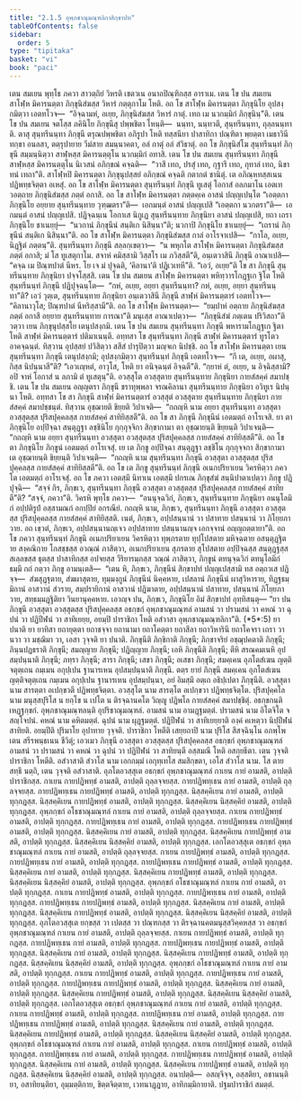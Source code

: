 ```yaml
---
title: "2.1.5 อุพฺภชาณุมณฺฑลิกาสิกฺขาปท"
tableOfContents: false
sidebar:
  order: 5
type: "tipitaka"
basket: "vi"
book: "paci"
---
```



<DynamicBreadcrumb />

<Division number="656" book="paci">

<Paragraph number="2100" book="paci">
เตน สมเยน พุทฺโธ ภควา สาวตฺถิยํ วิหรติ เชตวเน อนาถปิณฺฑิกสฺส อาราเม. เตน โข ปน สมเยน สาโฬฺห มิคารนตฺตา ภิกฺขุนิสํฆสฺส วิหารํ กตฺตุกาโม โหติ. อถ โข สาโฬฺห มิคารนตฺตา ภิกฺขุนิโย อุปสงฺกมิตฺวา เอตทโวจ—  “อิจฺฉามหํ, อเยฺย, ภิกฺขุนิสํฆสฺส วิหารํ กาตุํ. เทถ เม นวกมฺมิกํ ภิกฺขุนินฺ”ติ. เตน โข ปน สมเยน จตโสฺส ภคินิโย ภิกฺขุนีสุ ปพฺพชิตา โหนฺติ—  นนฺทา, นนฺทวตี, สุนฺทรีนนฺทา, ถุลฺลนนฺทาติ. ตาสุ สุนฺทรีนนฺทา ภิกฺขุนี ตรุณปพฺพชิตา อภิรูปา โหติ ทสฺสนียา ปาสาทิกา ปณฺฑิตา พฺยตฺตา เมธาวินี ทกฺขา อนลสา, ตตฺรุปายาย วีมํสาย สมนฺนาคตา, อลํ กาตุํ อลํ สํวิธาตุํ. อถ โข ภิกฺขุนิสํโฆ สุนฺทรีนนฺทํ ภิกฺขุนึ สมฺมนฺนิตฺวา สาฬฺหสฺส มิคารนตฺตุโน นวกมฺมิกํ อทาสิ. เตน โข ปน สมเยน สุนฺทรีนนฺทา ภิกฺขุนี สาฬฺหสฺส มิคารนตฺตุโน นิเวสนํ อภิกฺขณํ คจฺฉติ—  “วาสึ เทถ, ปรสุํ เทถ, กุฐารึ เทถ, กุทาลํ เทถ, นิขาทนํ เทถา”ติ. สาโฬฺหปิ มิคารนตฺตา ภิกฺขุนุปสฺสยํ อภิกฺขณํ คจฺฉติ กตากตํ ชานิตุํ. เต อภิณฺหทสฺสเนน ปฏิพทฺธจิตฺตา อเหสุํ.
</Paragraph>

<Paragraph number="2101" book="paci">
อถ โข สาโฬฺห มิคารนตฺตา สุนฺทรีนนฺทํ ภิกฺขุนึ ทูเสตุํ โอกาสํ อลภมาโน เอตเทวอตฺถาย ภิกฺขุนิสํฆสฺส ภตฺตํ อกาสิ. อถ โข สาโฬฺห มิคารนตฺตา ภตฺตคฺเค อาสนํ ปญฺญเปนฺโต “เอตฺตกา ภิกฺขุนิโย อยฺยาย สุนฺทรีนนฺทาย วุฑฺฒตรา”ติ—  เอกมนฺตํ อาสนํ ปญฺญเปสิ “เอตฺตกา นวกตรา”ติ—  เอกมนฺตํ อาสนํ ปญฺญเปสิ. ปฏิจฺฉนฺเน โอกาเส นิกูเฏ สุนฺทรีนนฺทาย ภิกฺขุนิยา อาสนํ ปญฺญเปสิ, ยถา เถรา ภิกฺขุนิโย ชาเนยฺยุํ—  “นวกานํ ภิกฺขุนีนํ สนฺติเก นิสินฺนา”ติ; นวกาปิ ภิกฺขุนิโย ชาเนยฺยุํ—  “เถรานํ ภิกฺขุนีนํ สนฺติเก นิสินฺนา”ติ. อถ โข สาโฬฺห มิคารนตฺตา ภิกฺขุนิสํฆสฺส กาลํ อาโรจาเปสิ—  “กาโล, อเยฺย, นิฏฺฐิตํ ภตฺตนฺ”ติ. สุนฺทรีนนฺทา ภิกฺขุนี สลฺลกฺเขตฺวา—  “น พหุกโต สาโฬฺห มิคารนตฺตา ภิกฺขุนิสํฆสฺส ภตฺตํ อกาสิ; มํ โส ทูเสตุกาโม. สจาหํ คมิสฺสามิ วิสฺสโร เม ภวิสฺสตี”ติ, อนฺเตวาสินึ ภิกฺขุนึ อาณาเปสิ—  “คจฺฉ เม ปิณฺฑปาตํ นีหร. โย เจ มํ ปุจฺฉติ, ‘คิลานา’ติ ปฏิเวเทหี”ติ. “เอวํ, อเยฺย”ติ โข สา ภิกฺขุนี สุนฺทรีนนฺทาย ภิกฺขุนิยา ปจฺจโสฺสสิ.
</Paragraph>

<Paragraph number="2102" book="paci">
เตน โข ปน สมเยน สาโฬฺห มิคารนตฺตา พหิทฺวารโกฏฺฐเก ฐิโต โหติ สุนฺทรีนนฺทํ ภิกฺขุนึ ปฏิปุจฺฉนฺโต—  “กหํ, อเยฺย, อยฺยา สุนฺทรีนนฺทา? กหํ, อเยฺย, อยฺยา สุนฺทรีนนฺทา”ติ? เอวํ วุตฺเต, สุนฺทรีนนฺทาย ภิกฺขุนิยา อนฺเตวาสินี ภิกฺขุนี สาฬฺหํ มิคารนตฺตารํ เอตทโวจ—  “คิลานาวุโส; ปิณฺฑปาตํ นีหริสฺสามี”ติ. อถ โข สาโฬฺห มิคารนตฺตา—  “ยมฺปาหํ อตฺถาย ภิกฺขุนิสํฆสฺส ภตฺตํ อกาสึ อยฺยาย สุนฺทรีนนฺทาย การณา”ติ มนุเสฺส อาณาเปตฺวา—  “ภิกฺขุนิสํฆํ ภตฺเตน ปริวิสถา”ติ วตฺวา เยน ภิกฺขุนุปสฺสโย เตนุปสงฺกมิ. เตน โข ปน สมเยน สุนฺทรีนนฺทา ภิกฺขุนี พหารามโกฏฺฐเก ฐิตา โหติ สาฬฺหํ มิคารนตฺตารํ ปติมาเนนฺตี. อทฺทสา โข สุนฺทรีนนฺทา ภิกฺขุนี สาฬฺหํ มิคารนตฺตารํ ทูรโตว อาคจฺฉนฺตํ. ทิสฺวาน อุปสฺสยํ ปวิสิตฺวา สสีสํ ปารุปิตฺวา มญฺจเก นิปชฺชิ. อถ โข สาโฬฺห มิคารนตฺตา เยน สุนฺทรีนนฺทา ภิกฺขุนี เตนุปสงฺกมิ; อุปสงฺกมิตฺวา สุนฺทรีนนฺทํ ภิกฺขุนึ เอตทโวจ—  “กึ เต, อเยฺย, อผาสุ, กิสฺส นิปนฺนาสี”ติ? “เอวเญฺหตํ, อาวุโส, โหติ ยา อนิจฺฉนฺตํ อิจฺฉตี”ติ. “กฺยาหํ ตํ, อเยฺย, น อิจฺฉิสฺสามิ? อปิ จาหํ โอกาสํ น ลภามิ ตํ ทูเสตุนฺ”ติ. อวสฺสุโต อวสฺสุตาย สุนฺทรีนนฺทาย ภิกฺขุนิยา กายสํสคฺคํ สมาปชฺชิ.
</Paragraph>

<Paragraph number="2103" book="paci">
เตน โข ปน สมเยน อญฺญตรา ภิกฺขุนี ชราทุพฺพลา จรณคิลานา สุนฺทรีนนฺทาย ภิกฺขุนิยา อวิทูเร นิปนฺนา โหติ. อทฺทสา โข สา ภิกฺขุนี สาฬฺหํ มิคารนตฺตารํ อวสฺสุตํ อวสฺสุตาย สุนฺทรีนนฺทาย ภิกฺขุนิยา กายสํสคฺคํ สมาปชฺชนฺตํ. ทิสฺวาน อุชฺฌายติ ขิยฺยติ วิปาเจติ—  “กถญฺหิ นาม อยฺยา สุนฺทรีนนฺทา อวสฺสุตา อวสฺสุตสฺส ปุริสปุคฺคลสฺส กายสํสคฺคํ สาทิยิสฺสตี”ติ. อถ โข สา ภิกฺขุนี ภิกฺขุนีนํ เอตมตฺถํ อาโรเจสิ. ยา ตา ภิกฺขุนิโย อปฺปิจฺฉา สนฺตุฏฺฐา ลชฺชินิโย กุกฺกุจฺจิกา สิกฺขากามา ตา อุชฺฌายนฺติ ขิยฺยนฺติ วิปาเจนฺติ—  “กถญฺหิ นาม อยฺยา สุนฺทรีนนฺทา อวสฺสุตา อวสฺสุตสฺส ปุริสปุคฺคลสฺส กายสํสคฺคํ สาทิยิสฺสตี”ติ. อถ โข ตา ภิกฺขุนิโย ภิกฺขูนํ เอตมตฺถํ อาโรเจสุํ. เย เต ภิกฺขู อปฺปิจฺฉา สนฺตุฏฺฐา ลชฺชิโน กุกฺกุจฺจกา สิกฺขากามา เต อุชฺฌายนฺติ ขิยฺยนฺติ วิปาเจนฺติ—  “กถญฺหิ นาม สุนฺทรีนนฺทา ภิกฺขุนี อวสฺสุตา อวสฺสุตสฺส ปุริสปุคฺคลสฺส กายสํสคฺคํ สาทิยิสฺสตี”ติ.
</Paragraph>

<Paragraph number="2104" book="paci">
อถ โข เต ภิกฺขู สุนฺทรีนนฺทํ ภิกฺขุนึ อเนกปริยาเยน วิครหิตฺวา ภควโต เอตมตฺถํ อาโรเจสุํ. อถ โข ภควา เอตสฺมึ นิทาเน เอตสฺมึ ปกรเณ ภิกฺขุสํฆํ สนฺนิปาตาเปตฺวา ภิกฺขู ปฏิปุจฺฉิ—  “สจฺจํ กิร, ภิกฺขเว, สุนฺทรีนนฺทา ภิกฺขุนี อวสฺสุตา อวสฺสุตสฺส ปุริสปุคฺคลสฺส กายสํสคฺคํ สาทิยตี”ติ? “สจฺจํ, ภควา”ติ. วิครหิ พุทฺโธ ภควา—  “อนนุจฺฉวิกํ, ภิกฺขเว, สุนฺทรีนนฺทาย ภิกฺขุนิยา อนนุโลมิกํ อปฺปติรูปํ อสฺสามณกํ อกปฺปิยํ อกรณียํ. กถญฺหิ นาม, ภิกฺขเว, สุนฺทรีนนฺทา ภิกฺขุนี อวสฺสุตา อวสฺสุตสฺส ปุริสปุคฺคลสฺส กายสํสคฺคํ สาทิยิสฺสติ. เนตํ, ภิกฺขเว, อปฺปสนฺนานํ วา ปสาทาย ปสนฺนานํ วา ภิโยฺยภาวาย. อถ เขฺวตํ, ภิกฺขเว, อปฺปสนฺนานญฺเจว อปฺปสาทาย ปสนฺนานญฺจ เอกจฺจานํ อญฺญถตฺตายา”ติ. อถ โข ภควา สุนฺทรีนนฺทํ ภิกฺขุนึ อเนกปริยาเยน วิครหิตฺวา ทุพฺภรตาย ทุปฺโปสตาย มหิจฺฉตาย อสนฺตุฏฺฐิตาย สงฺคณิกาย โกสชฺชสฺส อวณฺณํ ภาสิตฺวา, อเนกปริยาเยน สุภรตาย สุโปสตาย อปฺปิจฺฉสฺส สนฺตุฏฺฐสฺส สเลฺลขสฺส ธุตสฺส ปาสาทิกสฺส อปจยสฺส วีริยารมฺภสฺส วณฺณํ ภาสิตฺวา, ภิกฺขูนํ ตทนุจฺฉวิกํ ตทนุโลมิกํ ธมฺมึ กถํ กตฺวา ภิกฺขู อามนฺเตสิ—  “เตน หิ, ภิกฺขเว, ภิกฺขุนีนํ สิกฺขาปทํ ปญฺญเปสฺสามิ ทส อตฺถวเส ปฏิจฺจ—  สํฆสุฏฺฐุตาย, สํฆผาสุตาย, ทุมฺมงฺกูนํ ภิกฺขุนีนํ นิคฺคหาย, เปสลานํ ภิกฺขุนีนํ ผาสุวิหาราย, ทิฏฺฐธมฺมิกานํ อาสวานํ สํวราย, สมฺปรายิกานํ อาสวานํ ปฏิฆาตาย, อปฺปสนฺนานํ ปสาทาย, ปสนฺนานํ ภิโยฺยภาวาย, สทฺธมฺมฏฺฐิติยา วินยานุคฺคหาย. เอวญฺจ ปน, ภิกฺขเว, ภิกฺขุนิโย อิมํ สิกฺขาปทํ อุทฺทิสนฺตุ—
</Paragraph>

</Division>
<Division number="657" book="paci">

<Paragraph number="2105" book="paci">
<Emphasis>“ยา ปน ภิกฺขุนี อวสฺสุตา อวสฺสุตสฺส ปุริสปุคฺคลสฺส อธกฺขกํ อุพฺภชาณุมณฺฑลํ อามสนํ วา ปรามสนํ วา คหณํ วา ฉุปนํ วา ปฏิปีฬนํ วา สาทิเยยฺย, อยมฺปิ ปาราชิกา โหติ อสํวาสา อุพฺภชาณุมณฺฑลิกา”</Emphasis>ติ. (*5*:<Emphasis>5</Emphasis>)
</Paragraph>

</Division>
<Division number="658" book="paci">

<Paragraph number="2106" book="paci">
<Emphasis>ยา ปนา</Emphasis>ติ ยา ยาทิสา ยถายุตฺตา ยถาชจฺจา ยถานามา ยถาโคตฺตา ยถาสีลา ยถาวิหารินี ยถาโคจรา เถรา วา นวา วา มชฺฌิมา วา, เอสา วุจฺจติ ยา ปนาติ.
</Paragraph>

<Paragraph number="2107" book="paci">
<Emphasis>ภิกฺขุนี</Emphasis>ติ ภิกฺขิกาติ ภิกฺขุนี; ภิกฺขาจริยํ อชฺฌุปคตาติ ภิกฺขุนี; ภินฺนปฏธราติ ภิกฺขุนี; สมญฺญาย ภิกฺขุนี; ปฏิญฺญาย ภิกฺขุนี; เอหิ ภิกฺขุนีติ ภิกฺขุนี; ตีหิ สรณคมเนหิ อุปสมฺปนฺนาติ ภิกฺขุนี; ภทฺรา ภิกฺขุนี; สารา ภิกฺขุนี; เสขา ภิกฺขุนี; อเสขา ภิกฺขุนี; สมคฺเคน อุภโตสํเฆน ญตฺติจตุตฺเถน กมฺเมน อกุปฺเปน ฐานารเหน อุปสมฺปนฺนาติ ภิกฺขุนี. ตตฺร ยายํ ภิกฺขุนี สมคฺเคน อุภโตสํเฆน ญตฺติจตุตฺเถน กมฺเมน อกุปฺเปน ฐานารเหน อุปสมฺปนฺนา, อยํ อิมสฺมึ อตฺเถ อธิปฺเปตา ภิกฺขุนีติ.
</Paragraph>

<Paragraph number="2108" book="paci">
<Emphasis>อวสฺสุตา</Emphasis> นาม สารตฺตา อเปกฺขวตี ปฏิพทฺธจิตฺตา.
</Paragraph>

<Paragraph number="2109" book="paci">
<Emphasis>อวสฺสุโต</Emphasis> นาม สารตฺโต อเปกฺขวา ปฏิพทฺธจิตฺโต.
</Paragraph>

<Paragraph number="2110" book="paci">
<Emphasis>ปุริสปุคฺคโล</Emphasis> นาม มนุสฺสปุริโส น ยกฺโข น เปโต น ติรจฺฉานคโต วิญฺญู ปฏิพโล กายสํสคฺคํ สมาปชฺชิตุํ.
</Paragraph>

<Paragraph number="2111" book="paci">
<Emphasis>อธกฺขกนฺ</Emphasis>ติ เหฏฺฐกฺขกํ.
</Paragraph>

<Paragraph number="2112" book="paci">
<Emphasis>อุพฺภชาณุมณฺฑลนฺ</Emphasis>ติ อุปริชาณุมณฺฑลํ.
</Paragraph>

<Paragraph number="2113" book="paci">
<Emphasis>อามสนํ</Emphasis> นาม อามฏฺฐมตฺตํ.
</Paragraph>

<Paragraph number="2114" book="paci">
<Emphasis>ปรามสนํ</Emphasis> นาม อิโตจิโต จ สญฺโจปนํ.
</Paragraph>

<Paragraph number="2115" book="paci">
<Emphasis>คหณํ</Emphasis> นาม คหิตมตฺตํ.
</Paragraph>

<Paragraph number="2116" book="paci">
<Emphasis>ฉุปนํ</Emphasis> นาม ผุฏฺฐมตฺตํ.
</Paragraph>

<Paragraph number="2117" book="paci">
<Emphasis>ปฏิปีฬนํ วา สาทิเยยฺยา</Emphasis>ติ องฺคํ คเหตฺวา นิปฺปีฬนํ สาทิยติ.
</Paragraph>

<Paragraph number="2118" book="paci">
<Emphasis>อยมฺปี</Emphasis>ติ ปุริมาโย อุปาทาย วุจฺจติ.
</Paragraph>

<Paragraph number="2119" book="paci">
<Emphasis>ปาราชิกา โหตี</Emphasis>ติ เสยฺยถาปิ นาม ปุริโส สีสจฺฉินฺโน อภพฺโพ เตน สรีรพนฺธเนน ชีวิตุํ; เอวเมว ภิกฺขุนี อวสฺสุตา อวสฺสุตสฺส ปุริสปุคฺคลสฺส อธกฺขกํ อุพฺภชาณุมณฺฑลํ อามสนํ วา ปรามสนํ วา คหณํ วา ฉุปนํ วา ปฏิปีฬนํ วา สาทิยนฺตี อสฺสมณี โหติ อสกฺยธีตา. เตน วุจฺจติ ปาราชิกา โหตีติ.
</Paragraph>

<Paragraph number="2120" book="paci">
<Emphasis>อสํวาสา</Emphasis>ติ <Emphasis>สํวาโส</Emphasis> นาม เอกกมฺมํ เอกุทฺเทโส สมสิกฺขตา, เอโส สํวาโส นาม. โส ตาย สทฺธึ นตฺถิ, เตน วุจฺจติ อสํวาสาติ.
</Paragraph>

</Division>
<Division number="659" book="paci">

<Paragraph number="2121" book="paci">
อุภโตอวสฺสุเต อธกฺขกํ อุพฺภชาณุมณฺฑลํ กาเยน กายํ อามสติ, อาปตฺติ ปาราชิกสฺส. กาเยน กายปฏิพทฺธํ อามสติ, อาปตฺติ ถุลฺลจฺจยสฺส. กายปฏิพทฺเธน กายํ อามสติ, อาปตฺติ ถุลฺลจฺจยสฺส. กายปฏิพทฺเธน กายปฏิพทฺธํ อามสติ, อาปตฺติ ทุกฺกฏสฺส.
</Paragraph>

<Paragraph number="2122" book="paci">
นิสฺสคฺคิเยน กายํ อามสติ, อาปตฺติ ทุกฺกฏสฺส. นิสฺสคฺคิเยน กายปฏิพทฺธํ อามสติ, อาปตฺติ ทุกฺกฏสฺส. นิสฺสคฺคิเยน นิสฺสคฺคิยํ อามสติ, อาปตฺติ ทุกฺกฏสฺส.
</Paragraph>

<Paragraph number="2123" book="paci">
อุพฺภกฺขกํ อโธชาณุมณฺฑลํ กาเยน กายํ อามสติ, อาปตฺติ ถุลฺลจฺจยสฺส. กาเยน กายปฏิพทฺธํ อามสติ, อาปตฺติ ทุกฺกฏสฺส. กายปฏิพทฺเธน กายํ อามสติ, อาปตฺติ ทุกฺกฏสฺส. กายปฏิพทฺเธน กายปฏิพทฺธํ อามสติ, อาปตฺติ ทุกฺกฏสฺส.
</Paragraph>

<Paragraph number="2124" book="paci">
นิสฺสคฺคิเยน กายํ อามสติ, อาปตฺติ ทุกฺกฏสฺส. นิสฺสคฺคิเยน กายปฏิพทฺธํ อามสติ, อาปตฺติ ทุกฺกฏสฺส. นิสฺสคฺคิเยน นิสฺสคฺคิยํ อามสติ, อาปตฺติ ทุกฺกฏสฺส.
</Paragraph>

</Division>
<Division number="660" book="paci">

<Paragraph number="2125" book="paci">
เอกโตอวสฺสุเต อธกฺขกํ อุพฺภชาณุมณฺฑลํ กาเยน กายํ อามสติ, อาปตฺติ ถุลฺลจฺจยสฺส. กาเยน กายปฏิพทฺธํ อามสติ, อาปตฺติ ทุกฺกฏสฺส. กายปฏิพทฺเธน กายํ อามสติ, อาปตฺติ ทุกฺกฏสฺส. กายปฏิพทฺเธน กายปฏิพทฺธํ อามสติ, อาปตฺติ ทุกฺกฏสฺส.
</Paragraph>

<Paragraph number="2126" book="paci">
นิสฺสคฺคิเยน กายํ อามสติ, อาปตฺติ ทุกฺกฏสฺส. นิสฺสคฺคิเยน กายปฏิพทฺธํ อามสติ, อาปตฺติ ทุกฺกฏสฺส. นิสฺสคฺคิเยน นิสฺสคฺคิยํ อามสติ, อาปตฺติ ทุกฺกฏสฺส.
</Paragraph>

<Paragraph number="2127" book="paci">
อุพฺภกฺขกํ อโธชาณุมณฺฑลํ กาเยน กายํ อามสติ, อาปตฺติ ทุกฺกฏสฺส. กาเยน กายปฏิพทฺธํ อามสติ, อาปตฺติ ทุกฺกฏสฺส. กายปฏิพทฺเธน กายํ อามสติ, อาปตฺติ ทุกฺกฏสฺส. กายปฏิพทฺเธน กายปฏิพทฺธํ อามสติ, อาปตฺติ ทุกฺกฏสฺส.
</Paragraph>

<Paragraph number="2128" book="paci">
นิสฺสคฺคิเยน กายํ อามสติ, อาปตฺติ ทุกฺกฏสฺส. นิสฺสคฺคิเยน กายปฏิพทฺธํ อามสติ, อาปตฺติ ทุกฺกฏสฺส. นิสฺสคฺคิเยน นิสฺสคฺคิยํ อามสติ, อาปตฺติ ทุกฺกฏสฺส.
</Paragraph>

</Division>
<Division number="661" book="paci">

<Paragraph number="2129" book="paci">
อุภโตอวสฺสุเต ยกฺขสฺส วา เปตสฺส วา ปณฺฑกสฺส วา ติรจฺฉานคตมนุสฺสวิคฺคหสฺส วา อธกฺขกํ อุพฺภชาณุมณฺฑลํ กาเยน กายํ อามสติ, อาปตฺติ ถุลฺลจฺจยสฺส. กาเยน กายปฏิพทฺธํ อามสติ, อาปตฺติ ทุกฺกฏสฺส. กายปฏิพทฺเธน กายํ อามสติ, อาปตฺติ ทุกฺกฏสฺส. กายปฏิพทฺเธน กายปฏิพทฺธํ อามสติ, อาปตฺติ ทุกฺกฏสฺส.
</Paragraph>

<Paragraph number="2130" book="paci">
นิสฺสคฺคิเยน กายํ อามสติ, อาปตฺติ ทุกฺกฏสฺส. นิสฺสคฺคิเยน กายปฏิพทฺธํ อามสติ, อาปตฺติ ทุกฺกฏสฺส. นิสฺสคฺคิเยน นิสฺสคฺคิยํ อามสติ, อาปตฺติ ทุกฺกฏสฺส.
</Paragraph>

<Paragraph number="2131" book="paci">
อุพฺภกฺขกํ อโธชาณุมณฺฑลํ กาเยน กายํ อามสติ, อาปตฺติ ทุกฺกฏสฺส. กาเยน กายปฏิพทฺธํ อามสติ, อาปตฺติ ทุกฺกฏสฺส. กายปฏิพทฺเธน กายํ อามสติ, อาปตฺติ ทุกฺกฏสฺส. กายปฏิพทฺเธน กายปฏิพทฺธํ อามสติ, อาปตฺติ ทุกฺกฏสฺส.
</Paragraph>

<Paragraph number="2132" book="paci">
นิสฺสคฺคิเยน กายํ อามสติ, อาปตฺติ ทุกฺกฏสฺส. นิสฺสคฺคิเยน กายปฏิพทฺธํ อามสติ, อาปตฺติ ทุกฺกฏสฺส. นิสฺสคฺคิเยน นิสฺสคฺคิยํ อามสติ, อาปตฺติ ทุกฺกฏสฺส.
</Paragraph>

</Division>
<Division number="662" book="paci">

<Paragraph number="2133" book="paci">
เอกโตอวสฺสุเต อธกฺขกํ อุพฺภชาณุมณฺฑลํ กาเยน กายํ อามสติ, อาปตฺติ ทุกฺกฏสฺส. กาเยน กายปฏิพทฺธํ อามสติ, อาปตฺติ ทุกฺกฏสฺส. กายปฏิพทฺเธน กายํ อามสติ, อาปตฺติ ทุกฺกฏสฺส. กายปฏิพทฺเธน กายปฏิพทฺธํ อามสติ, อาปตฺติ ทุกฺกฏสฺส.
</Paragraph>

<Paragraph number="2134" book="paci">
นิสฺสคฺคิเยน กายํ อามสติ, อาปตฺติ ทุกฺกฏสฺส. นิสฺสคฺคิเยน กายปฏิพทฺธํ อามสติ, อาปตฺติ ทุกฺกฏสฺส. นิสฺสคฺคิเยน นิสฺสคฺคิยํ อามสติ, อาปตฺติ ทุกฺกฏสฺส.
</Paragraph>

<Paragraph number="2135" book="paci">
อุพฺภกฺขกํ อโธชาณุมณฺฑลํ กาเยน กายํ อามสติ, อาปตฺติ ทุกฺกฏสฺส. กาเยน กายปฏิพทฺธํ อามสติ, อาปตฺติ ทุกฺกฏสฺส. กายปฏิพทฺเธน กายํ อามสติ, อาปตฺติ ทุกฺกฏสฺส. กายปฏิพทฺเธน กายปฏิพทฺธํ อามสติ, อาปตฺติ ทุกฺกฏสฺส.
</Paragraph>

<Paragraph number="2136" book="paci">
นิสฺสคฺคิเยน กายํ อามสติ, อาปตฺติ ทุกฺกฏสฺส. นิสฺสคฺคิเยน กายปฏิพทฺธํ อามสติ, อาปตฺติ ทุกฺกฏสฺส. นิสฺสคฺคิเยน นิสฺสคฺคิยํ อามสติ, อาปตฺติ ทุกฺกฏสฺส.
</Paragraph>

</Division>
<Division number="663" book="paci">

<Paragraph number="2137" book="paci">
อนาปตฺติ—  อสญฺจิจฺจ, อสฺสติยา, อชานนฺติยา, อสาทิยนฺติยา, อุมฺมตฺติกาย, ขิตฺตจิตฺตาย, เวทนาฏฺฏาย, อาทิกมฺมิกายาติ.

</Paragraph>
</Division>

<Paragraph number="2138" type="center" book="paci">
ปฐมปาราชิกํ สมตฺตํ.
</Paragraph>
